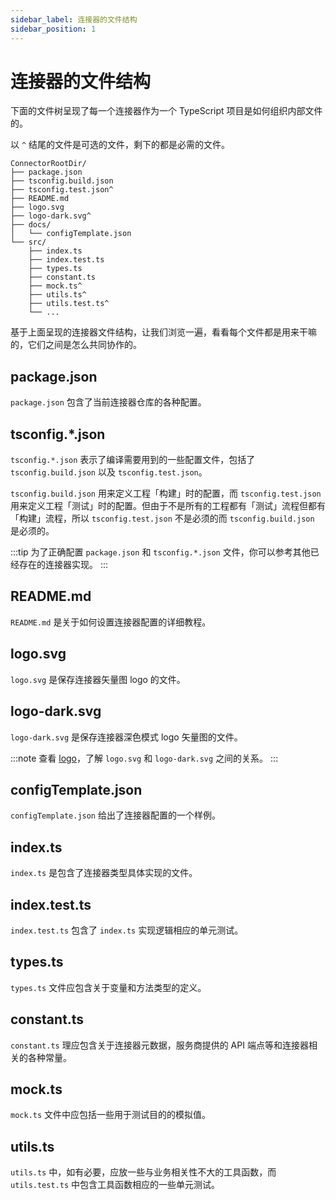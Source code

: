 ```yaml
---
sidebar_label: 连接器的文件结构
sidebar_position: 1
---
```


# 连接器的文件结构

下面的文件树呈现了每一个连接器作为一个 TypeScript 项目是如何组织内部文件的。

以 `^` 结尾的文件是可选的文件，剩下的都是必需的文件。

```
ConnectorRootDir/
├── package.json
├── tsconfig.build.json
├── tsconfig.test.json^
├── README.md
├── logo.svg
├── logo-dark.svg^
├── docs/
│   └── configTemplate.json
└── src/
    ├── index.ts
    ├── index.test.ts
    ├── types.ts
    ├── constant.ts
    ├── mock.ts^
    ├── utils.ts^
    ├── utils.test.ts^
    └── ...
```

基于上面呈现的连接器文件结构，让我们浏览一遍，看看每个文件都是用来干嘛的，它们之间是怎么共同协作的。

## package.json

`package.json` 包含了当前连接器仓库的各种配置。

## tsconfig.\*.json

`tsconfig.*.json` 表示了编译需要用到的一些配置文件，包括了 `tsconfig.build.json` 以及 `tsconfig.test.json`。

`tsconfig.build.json` 用来定义工程「构建」时的配置，而 `tsconfig.test.json` 用来定义工程「测试」时的配置。但由于不是所有的工程都有「测试」流程但都有「构建」流程，所以 `tsconfig.test.json` 不是必须的而 `tsconfig.build.json` 是必须的。

:::tip
为了正确配置 `package.json` 和 `tsconfig.*.json` 文件，你可以参考其他已经存在的连接器实现。
:::

## README.md

`README.md` 是关于如何设置连接器配置的详细教程。

## logo.svg

`logo.svg` 是保存连接器矢量图 logo 的文件。

## logo-dark.svg

`logo-dark.svg` 是保存连接器深色模式 logo 矢量图的文件。

:::note
查看 [logo](../../references/connectors/#logo)，了解 `logo.svg` 和 `logo-dark.svg` 之间的关系。
:::

## configTemplate.json

`configTemplate.json` 给出了连接器配置的一个样例。

## index.ts

`index.ts` 是包含了连接器类型具体实现的文件。

## index.test.ts

`index.test.ts` 包含了 `index.ts` 实现逻辑相应的单元测试。

## types.ts

`types.ts` 文件应包含关于变量和方法类型的定义。

## constant.ts

`constant.ts` 理应包含关于连接器元数据，服务商提供的 API 端点等和连接器相关的各种常量。

## mock.ts

`mock.ts` 文件中应包括一些用于测试目的的模拟值。

## utils.ts

`utils.ts` 中，如有必要，应放一些与业务相关性不大的工具函数，而 `utils.test.ts` 中包含工具函数相应的一些单元测试。
